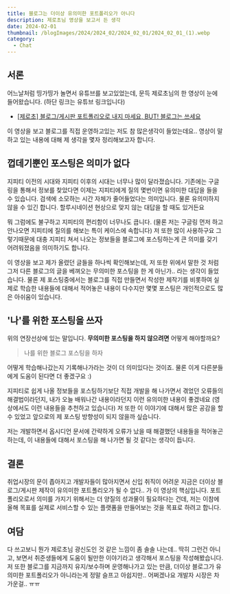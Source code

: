 ```yaml
---
title: 블로그는 더이상 유의미한 포트폴리오가 아니다
description: 제로초님 영상을 보고서 든 생각
date: 2024-02-01
thumbnail: /blogImages/2024/2024_02/2024_02_01/2024_02_01_(1).webp
category:
  - Chat
---
```


## 서론

어느날처럼 띵가띵가 놀면서 유튜브를 보고있었는데, 문득 제로초님의 한 영상이 눈에 들어왔습니다.
(하단 링크는 유튜브 링크입니다)

- [[제로초] 블로그/게시판 포트폴리오로 내지 마세요, BUT! 블로그는 쓰세요](https://www.youtube.com/watch?v=BDYCy8krHbA)

이 영상을 보고 블로그를 직접 운영하고있는 저도 참 많은생각이 들었는데요.. 영상이 말하고 있는 내용에 대해 제 생각을 몇자 정리해보고자 합니다.

## 껍데기뿐인 포스팅은 의미가 없다

지피티 이전의 시대와 지피티 이후의 시대는 너무나 많이 달라졌습니다. 기존에는 구글링을 통해서 정보를 찾았다면 이제는 지피티에게 질의 몇번이면 유의미한 대답을 들을 수 있습니다.
검색에 소모하는 시간 자체가 줄어들었다는 의미입니다. 물론 유의미하지 않을 수 있긴 합니다. 할루시네이션 현상으로 맞지 않는 대답을 할 때도 있거든요

뭐 그럼에도 불구하고 지피티의 편리함이 너무나도 큽니다. (물론 저는 구글링 먼저 하고 안나오면 지피티에 질의를 해보는 특이 케이스에 속합니다) 저 또한 많이 사용하구요
그렇기때문에 대충 지피티 쳐서 나오는 정보들을 블로그에 포스팅하는게 큰 의미를 갖기 어려워졌음을 의미하기도 합니다.

이 영상을 보고 제가 올렸던 글들을 하나씩 확인해보는데, 저 또한 위에서 말한 것 처럼 그저 다른 블로그의 글을 베껴오는 무의미한 포스팅을 한 게 아닌가.. 라는 생각이 들었습니다.
물론 제 포스팅중에서는 블로그를 직접 만들면서 작성한 제작기를 비롯하여 실제로 학습한 내용들에 대해서 적어놓은 내용이 다수지만 몇몇 포스팅은 개인적으로도 많은 아쉬움이 있습니다.

## '나'를 위한 포스팅을 쓰자

위의 연장선상에 있는 말입니다. **무의미한 포스팅을 하지 않으려면** 어떻게 해야할까요?

> 나를 위한 블로그 포스팅을 하자

어떻게 학습해나갔는지 기록해나가라는 것이 더 의미있다는 것이죠. 물론 이게 다른분들에게 도움이 된다면 더 좋겠구요 :)

지피티로 쉽게 나올 정보들을 포스팅하기보단 직접 개발을 해 나가면서 겪었던 오류들의 해결법이라던지, 내가 오늘 배워나간 내용이라던지 이런 유의미한 내용이 좋겠네요 (영상에서도 이런 내용들을 추천하고 있습니다)
저 또한 이 이야기에 대해서 많은 공감을 할 수 있었고 앞으로의 제 포스팅 방향성이 되지 않을까 싶습니다.

저는 개발하면서 옵시디언 문서에 간략하게 오류가 났을 때 해결했던 내용들을 적어놓곤 하는데, 이 내용들에 대해서 포스팅을 해 나가면 될 것 같다는 생각이 듭니다.

## 결론

취업시장의 문이 좁아지고 개발자들이 많아지면서 신입 취직이 어려운 지금은 더이상 블로그/게시판 제작이 유의미한 포트폴리오가 될 수 없다.. 가 이 영상의 핵심입니다.
포트폴리오로서 의미를 가지기 위해서는 더 양질의 성과물이 필요하다는 건데, 저는 이참에 올해 목표를 실제로 서비스할 수 있는 플랫폼을 만들어보는 것을 목표로 하려고 합니다.

## 여담

다 쓰고보니 뭔가 제로초님 광신도인 것 같은 느낌이 좀 솔솔 나는데.. 딱히 그런건 아니고, 보면서 취준생들에게 도움이 될만한 이야기라고 생각해서 포스팅을 작성해봤습니다.
저 또한 블로그를 지금까지 유지/보수하며 운영해나가고 있는 만큼, 더이상 블로그가 유의미한 포트폴리오가 아니라는게 정말 슬프고 아쉽지만.. 어쩌겠나요 개발자 시장은 차가운걸.. ㅠㅠ
